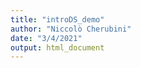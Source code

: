 ```yaml
---
title: "introDS_demo"
author: "Niccolò Cherubini"
date: "3/4/2021"
output: html_document
---
```


```




```
